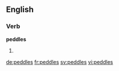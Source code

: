 ==English==

===Verb===
'''peddles'''

# {{third-person singular of|peddle}}

[[de:peddles]]
[[fr:peddles]]
[[sv:peddles]]
[[vi:peddles]]